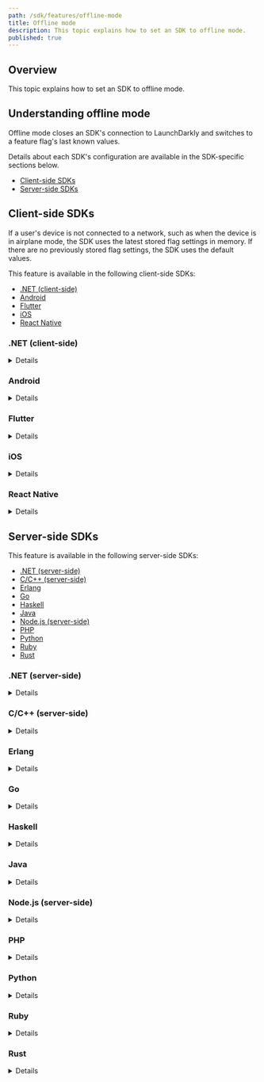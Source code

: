 ```yaml
---
path: /sdk/features/offline-mode
title: Offline mode
description: This topic explains how to set an SDK to offline mode.
published: true
---
```


## Overview

This topic explains how to set an SDK to offline mode.

## Understanding offline mode

Offline mode closes an SDK's connection to LaunchDarkly and switches to a feature flag's last known values.

Details about each SDK's configuration are available in the SDK-specific sections below.

* [Client-side SDKs](#client-side-sdks)
* [Server-side SDKs](#server-side-sdks)

## Client-side SDKs

If a user's device is not connected to a network, such as when the device is in airplane mode, the SDK uses the latest stored flag settings in memory. If there are no previously stored flag settings, the SDK uses the default values.

This feature is available in the following client-side SDKs:

* [.NET (client-side)](#net-client-side)
* [Android](#android)
* [Flutter](#flutter)
* [iOS](#ios)
* [React Native](#react-native)

### .NET (client-side)

<Details summary="Expand .NET (client-side) code sample">

The fallback values are defined in your code. The SDK returns the fallback value only if it encounters an error or if LaunchDarkly is unreachable.

In some situations, you might want avoid remote calls to LaunchDarkly and use fallback values for your feature flags. For example, if your software is both cloud-hosted and distributed to customers to run on-premises, it might make sense to use fallback values when running on-premises. You can do this by setting offline mode in the client's Config. When the client is in offline mode, it makes no network requests, so it is suitable for unit-testing.

Here's how:

<CodeTabs
  defaultValue="csharp"
  values={[
    { label: 'C#', value: 'csharp', },
  ]
}>
<CodeTabItem value="csharp">

```csharp
Configuration config = Configuration.Builder("SDK_KEY")
    .Offline(true)
    .Build();
LdClient client = LdClient.Init(config);
```

</CodeTabItem>
</CodeTabs>
</Details>

### Android

<Details summary="Expand Android code sample">

In some situations, you might want to stop making remote calls to LaunchDarkly and switch to the last known values for your feature flags. `offline` mode lets you do this easily.

Here's how:

<CodeTabs
  defaultValue="java"
  values={[
    { label: 'Java', value: 'java', },
    { label: 'Kotlin', value: 'kotlin' }
  ]
}>
<CodeTabItem value="java">

```java
LDConfig ldConfig = new LDConfig.Builder()
    .setMobileKey("YOUR_MOBILE_KEY")
    .setOffline(true)
    .build();

LDClient client = LDClient.init(this.getApplication(), ldConfig, user);

// Or to switch an already-instantiated client to offline mode:
client.setOffline();
```

</CodeTabItem>
<CodeTabItem value="kotlin">

```kotlin
val config: LDConfig = LDConfig.Builder()
    .setMobileKey("YOUR_MOBILE_KEY")
    .setOffline(true)
    .build()

val client: LDClient = LDClient.init(application, ldConfig, user);

// Or to switch an already-instantiated client to offline mode:
client.setOffline()
```

</CodeTabItem>
</CodeTabs>
</Details>

### Flutter

<Details summary="Expand Flutter code sample">

In some situations, you might want to stop making remote calls to LaunchDarkly and rely on locally cached values for your feature flags for future evaluations. `offline` mode lets you do this easily.

Here's how:

<CodeTabs
  defaultValue="dart"
  values={[
    { label: 'Dart', value: 'dart', },
  ]
}>
<CodeTabItem value="dart">

```dart
LDConfig ldConfig = LDConfigBuilder('YOUR_MOBILE_KEY')
    .offline(true)
    .build();

await LDClient.start(ldConfig, user);

// Or to switch an already-instantiated client to offline mode:
await LDClient.setOnline(false);
```

</CodeTabItem>
</CodeTabs>
</Details>

### iOS

<Details summary="Expand iOS code sample">

In some situations, you might want to stop making remote calls to LaunchDarkly and switch to the last known values for your feature flags. Offline mode lets you do this easily.

The SDK protects itself from multiple rapid calls to `setOnline(true)` by enforcing an increasing delay (called _throttling_) each time `setOnline(true)` is called within a short time. The first time, the call proceeds normally. For each subsequent call, the delay is enforced, and if waiting, increased to a maximum delay. When the delay has elapsed, the `setOnline(true)` proceeds, assuming that the client app has not called `setOnline(false)` during the delay. Therefore, a call to `setOnline(true)` may not immediately result in the LDClient going online.

Client app developers should consider this situation abnormal, and take steps to prevent the client app from making multiple rapid `setOnline(true)` calls. Calls to `setOnline(false)` are not throttled. Calls to `start(config: user: completion:)`, and setting the `config` or `user` can also call `setOnline(true)` under certain conditions. After the delay, the SDK resets and the client app can make a subsequent call to `setOnline(true)` without being throttled.

Client apps can set a completion closure called when the setOnline call completes. For unthrottled `setOnline(true)` and all `setOnline(false)` calls, the SDK calls the closure immediately on completion of this method. For throttled `setOnline(true)` calls, the SDK calls the closure after the throttling delay at the completion of the `setOnline` method.

The SDK does not go online if the client has not been started, or the `mobileKey` is empty. For macOS, the SDK does not go online in the background unless `enableBackgroundUpdates` is true.

Use `isOnline` to get the online/offline state.

Here is an example:

<CodeTabs
  defaultValue="swift"
  values={[
    { label: 'Swift', value: 'swift', },
    { label: 'Objective-C', value: 'objc', },
  ]
}>
<CodeTabItem value="swift">

```swift
LDClient.get()!.setOnline(false)
LDClient.get()!.setOnline(true) {
    // Client is online
}
let connectionStatus = LDClient.get()!.isOnline
```

</CodeTabItem>
<CodeTabItem value="objc">

```objectivec
[[LDClient get] setOnline:NO];
[[LDClient get] setOnline:YES completion:^() {
    // Client is online
}];
```

</CodeTabItem>
</CodeTabs>
</Details>

### React Native

<Details summary="Expand React Native code sample">

In some situations, you might want to stop making remote calls to LaunchDarkly and switch to the last known values for your feature flags. Offline mode lets you do this easily.

Here's how:

<CodeTabs
  defaultValue="js"
  values={[
    { label: 'JavaScript', value: 'js', },
  ]
}>
<CodeTabItem value="js">

```js
let offlineResult = client.setOffline(); //true or false
let offlineStatus = client.isOffline(); //true or false
let onlineResult = client.setOnline(); //true or false
```

</CodeTabItem>
</CodeTabs>
</Details>

## Server-side SDKs

This feature is available in the following server-side SDKs:

* [.NET (server-side)](#net-server-side)
* [C/C++ (server-side)](#cc-server-side)
* [Erlang](#erlang)
* [Go](#go)
* [Haskell](#haskell)
* [Java](#java)
* [Node.js (server-side)](#nodejs-server-side)
* [PHP](#php)
* [Python](#python)
* [Ruby](#ruby)
* [Rust](#rust)

### .NET (server-side)

<Details summary="Expand .NET (server-side) code sample">

The fallback values are defined in your code. The default value only returns if the SDK encounters an error or if LaunchDarkly is unreachable.

In some situations, you might want avoid remote calls to LaunchDarkly and use fallback values for your feature flags. For example, if your software is both cloud-hosted and distributed to customers to run on-premises, it might make sense to use fallback values when running on-premises. You can do this by setting offline mode in the client's Config. When the client is in offline mode, no network requests will be made, so it is suitable for unit-testing.

Here's how:

<CodeTabs
  defaultValue="csharp"
  values={[
    { label: 'C#', value: 'csharp', },
  ]
}>
<CodeTabItem value="csharp">

```csharp
Configuration config = Configuration.Builder("SDK_KEY")
    .Offline(true)
    .Build();
LdClient client = new LdClient(config);
```

</CodeTabItem>
</CodeTabs>
</Details>

### C/C++ (server-side)

<Details summary="Expand C/C++ (server-side) code sample">

In some situations, you might want to stop making remote calls to LaunchDarkly and use fallback values for your feature flags. For example, if your software is both cloud-hosted and distributed to customers to run on-premises, it might make sense to use fallback values when running on-premises.

Here's how:

<CodeTabs
  defaultValue="c"
  values={[
    { label: 'C/C++', value: 'c', },
  ]
}>
<CodeTabItem value="c">

```c
LDConfigSetOffline(config, true);
```

</CodeTabItem>
</CodeTabs>
</Details>

### Erlang

<Details summary="Expand Erlang code sample">

In some situations, you might want to stop making remote calls to LaunchDarkly and use fallback values. For example, if your software is both cloud-hosted and distributed to customers to run on-premises, it might make sense to use fallback values when the software runs on-premises.

You can do this by setting offline mode in the config map with the `offline` key.

Here's how:

<CodeTabs
  defaultValue="erlang"
  values={[
    { label: 'Erlang', value: 'erlang', },
  ]
}>
<CodeTabItem value="erlang">

```
ldclient:start_instance("YOUR_SDK_KEY", #{offline => true})
```

</CodeTabItem>
</CodeTabs>
</Details>

### Go

<Details summary="Expand Go code sample">

In some situations, you might want to stop making remote calls to LaunchDarkly and use fallback values for your feature flags. For example, if your software is both cloud-hosted and distributed to customers to run on-premises, it might make sense to use fallback values when running on-premises. You can do this by setting `Offline` mode in the client's [`Config`](https://pkg.go.dev/gopkg.in/launchdarkly/go-server-sdk.v5#Config).

Here's how:

<CodeTabs
  defaultValue="go"
  values={[
    { label: 'Go', value: 'go', },
  ]
}>
<CodeTabItem value="go">

```go
var config ld.Config
config.Offline = true

client, _ := ld.MakeCustomClient("YOUR_SDK_KEY", config, 5 * time.Second)
client.BoolVariation("any.feature.flag", user, false) // will always return the default value (false)
```

</CodeTabItem>
</CodeTabs>
</Details>

### Haskell

<Details summary="Expand Haskell code sample">

In some situations, you might want to stop making remote calls to LaunchDarkly and use fallback values for your feature flags. You can do this by setting offline mode in the config object with `configSetOffline`. For example, if your software is both cloud-hosted and distributed to customers to run on-premises, it might make sense to use fallback values when running on-premises.

Here's how:

<CodeTabs
  defaultValue="haskell"
  values={[
    { label: 'Haskell', value: 'haskell', },
  ]
}>
<CodeTabItem value="haskell">

```haskell
config' = configSetOffline True config
```

</CodeTabItem>
</CodeTabs>
</Details>

### Java

<Details summary="Expand Java code sample">

In some situations, you might want to stop making remote calls to LaunchDarkly and use fallback values for your feature flags. For example, if your software is both cloud-hosted and distributed to customers to run on-premises, it might make sense to use fallback values when running on-premises. You can do this by setting [`offline`](http://launchdarkly.github.io/java-server-sdk/com/launchdarkly/sdk/server/LDConfig.Builder.html#offline-boolean-) mode in the client's `LDConfig`.

Here's how:

<CodeTabs
  defaultValue="java"
  values={[
    { label: 'Java', value: 'java', },
  ]
}>
<CodeTabItem value="java">

```java
LDConfig config = new LDConfig.Builder()
  .offline(true)
  .build();
LDClient client = new LDClient("YOUR_SDK_KEY", config);
client.boolVariation("any.feature.flag", user, false)

// This call to client.boolVariation always
// returns the default value (false)

```

</CodeTabItem>
</CodeTabs>
</Details>

### Node.js (server-side)

<Details summary="Expand Node.js (server-side) code sample">

In some situations, you might want to stop making remote calls to LaunchDarkly and use fallback values for your feature flags. For example, if your software is both cloud-hosted and distributed to customers to run on-premises, it might make sense to use fallback values when running on-premises. You can do this by setting `offline` mode in the client's `config` object.

Here's how:

<CodeTabs
  defaultValue="js"
  values={[
    { label: 'JavaScript', value: 'js', },
    { label: 'TypeScript', value: 'ts', },
  ]
}>
<CodeTabItem value="js">

```js
const options = { offline: true };
client = ld.init('YOUR_SDK_KEY', options);
client.variation('any.feature.flag', user, false, cb) // cb will always be invoked with the default value (false)

```

</CodeTabItem>
<CodeTabItem value="ts">

```ts
import * as ld from 'launchdarkly-node-server-sdk';

const options: ld.LDOptions = { offline: true };
const client = ld.init('YOUR_SDK_KEY', options);
client.variation('any.feature.flag', user, false, cb); // cb will always be invoked with the default value (false)
```

</CodeTabItem>
</CodeTabs>

The default value you set in the variation method is returned in offline mode. This does not refer to the default rule set in your flag configuration.
</Details>

### PHP

<Details summary="Expand PHP code sample">

In some situations, you might want to stop making remote calls to LaunchDarkly and use fallback values for your feature flags. For example, if your software is both cloud-hosted and distributed to customers to run on-premises, it might make sense to use fallback values when running on-premises. `setOffline` lets you do this easily.

Here's how:

<CodeTabs
  defaultValue="php"
  values={[
    { label: 'PHP', value: 'php', },
  ]
}>
<CodeTabItem value="php">

```php
$client = new LaunchDarkly\LDClient("YOUR_SDK_KEY", array("offline" => true));
$client->variation("any.feature.flag", user, false); // will always return the default value (false)
```

</CodeTabItem>
</CodeTabs>
</Details>

### Python

<Details summary="Expand Python code sample">

In some situations, you might want avoid remote calls to LaunchDarkly and use fallback values for your feature flags. For example, if your software is both cloud-hosted and distributed to customers to run on-premises, it might make sense to use fallback values when running on-premises. You can do this by setting `offline` mode in the client's `Config`.

Here's how:

<CodeTabs
  defaultValue="py"
  values={[
    { label: 'Python', value: 'py', },
  ]
}>
<CodeTabItem value="py">

```py
# Initialization:
ldclient.set_config(Config("YOUR_SDK_KEY", offline=True))
ldclient.get().variation("any.feature.flag", user, False) # will always return the default value (false)

```

</CodeTabItem>
</CodeTabs>
</Details>

### Ruby

<Details summary="Expand Ruby code sample">

In some situations, you might want to stop making remote calls to LaunchDarkly and use fallback values for your feature flags. For example, if your software is both cloud-hosted and distributed to customers to run on-premises, it might make sense to use fallback values when running on-premises. Offline mode lets you do this easily.

Here's how:

<CodeTabs
  defaultValue="ruby"
  values={[
    { label: 'Ruby', value: 'ruby', },
  ]
}>
<CodeTabItem value="ruby">

```ruby
config = LaunchDarkly::Config.new({offline: true})
client = LaunchDarkly::LDClient.new("YOUR_SDK_KEY", config)
client.variation("any.feature.flag", user, false) # will always return the default value (false)
```

</CodeTabItem>
</CodeTabs>
</Details>

### Rust

<Details summary="Expand Rust code sample">

In some situations, you might want to stop making remote calls to LaunchDarkly and use fallback values for your feature flags. For example, if your software is both cloud-hosted and distributed to customers to run on-premises, it might make sense to use fallback values when running on-premises. Offline mode lets you do this easily.

Here's how:

<CodeTabs
  defaultValue="rust"
  values={[
    { label: 'Rust', value: 'rust', },
  ]
}>
<CodeTabItem value="rust">

```rust
let config = ConfigBuilder::new("sdk-key").offline(true).build();
let ld_client = Client::build(config).unwrap();
ld_client.bool_variation(&user, "any.feature.flag", false); // will always return the default value (false)
```

</CodeTabItem>
</CodeTabs>
</Details>

